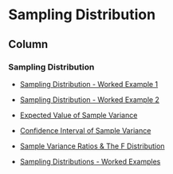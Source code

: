 Sampling Distribution {data-navmenu="Inference Procedures"}
==================================================

Column {.tabset}
--------------------

### Sampling Distribution

* <a href = "https://youtu.be/DSyusepVP3k/">Sampling Distribution - Worked Example 1 </a>
* <a href = "https://youtu.be/uMxmxnIcfvo/">Sampling Distribution - Worked Example 2 </a>
* <a href = "https://youtu.be/droO8NykzY8/">Expected Value of Sample Variance</a>
* <a href = "https://youtu.be/ZTK1R7tylh8/"> Confidence Interval of Sample Variance</a>



* <a href="https://youtu.be/TF5VLv7Djtw/">	Sample Variance Ratios & The F Distribution	</a>	
* <a href="https://youtu.be/DSyusepVP3k/">	Sampling Distributions - Worked Examples	</a>	

